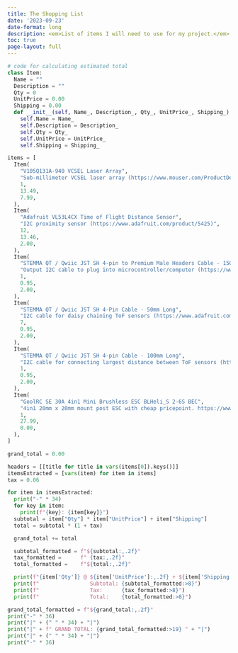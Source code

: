 ```yaml
---
title: The Shopping List
date: '2023-09-23'
date-format: long
description: <em>List of items I will need to use for my project.</em>
toc: true
page-layout: full
---
```


```python
# code for calculating estimated total
class Item:
  Name = ""
  Description = ""
  Qty = 0
  UnitPrice = 0.00
  Shipping = 0.00
  def __init__(self, Name_, Description_, Qty_, UnitPrice_, Shipping_):
    self.Name = Name_
    self.Description = Description_
    self.Qty = Qty_
    self.UnitPrice = UnitPrice_
    self.Shipping = Shipping_

items = [
  Item(
    "V105Q131A-940 VCSEL Laser Array",
    "Sub-millimeter VCSEL laser array (https://www.mouser.com/ProductDetail/ams-OSRAM/V105Q131A-940?qs=A6eO%252BMLsxmSMav0sPIh%252B3g%3D%3D&countryCode=US&currencyCode=USD)",
    1,
    13.49,
    7.99,
  ),
  Item(
    "Adafruit VL53L4CX Time of Flight Distance Sensor",
    "I2C proximity sensor (https://www.adafruit.com/product/5425)",
    12,
    13.46,
    2.00,
  ),
  Item(
    "STEMMA QT / Qwiic JST SH 4-pin to Premium Male Headers Cable - 150mm Long",
    "Output I2C cable to plug into microcontroller/computer (https://www.adafruit.com/product/4209)",
    1,
    0.95,
    2.00,
  ),
  Item(
    "STEMMA QT / Qwiic JST SH 4-Pin Cable - 50mm Long",
    "I2C cable for daisy chaining ToF sensors (https://www.adafruit.com/product/4399)",
    7,
    0.95,
    2.00,
  ),
  Item(
    "STEMMA QT / Qwiic JST SH 4-pin Cable - 100mm Long",
    "I2C cable for connecting largest distance between ToF sensors (https://www.adafruit.com/product/4210)",
    1,
    0.95,
    2.00,
  ),
  Item(
    "GoolRC SE 30A 4in1 Mini Brushless ESC BLHeli_S 2-6S BEC",
    "4in1 20mm x 20mm mount post ESC with cheap pricepoint. https://www.amazon.com/GoolRC-Special-Brushless-BLHeli_S-20x20MM/dp/B0C49XFK6S/ref=sr_1_22?keywords=4in1+esc&qid=1695511577&sr=8-22",
    1,
    27.99,
    0.00,
  ),
]

grand_total = 0.00

headers = [[title for title in vars(items[0]).keys()]]
itemsExtracted = [vars(item) for item in items]
tax = 0.06

for item in itemsExtracted:
  print("-" * 34)
  for key in item:
    print(f"{key}: {item[key]}")
  subtotal = item["Qty"] * item["UnitPrice"] + item["Shipping"]
  total = subtotal * (1 + tax)

  grand_total += total

  subtotal_formatted = f"${subtotal:,.2f}"
  tax_formatted =      f" {tax:,.2f}"
  total_formatted =    f"${total:,.2f}"

  print(f"{item['Qty']} @ ${item['UnitPrice']:,.2f} + ${item['Shipping']:,.2f} =")
  print(f"                Subtotal: {subtotal_formatted:>8}")
  print(f"                Tax:      {tax_formatted:>8}")
  print(f"                Total:    {total_formatted:>8}")

grand_total_formatted = f"${grand_total:,.2f}"
print("-" * 36)
print("|" + (" " * 34) + "|")
print("|" + f" GRAND TOTAL: {grand_total_formatted:>19} " + "|")
print("|" + (" " * 34) + "|")
print("-" * 36)
```
